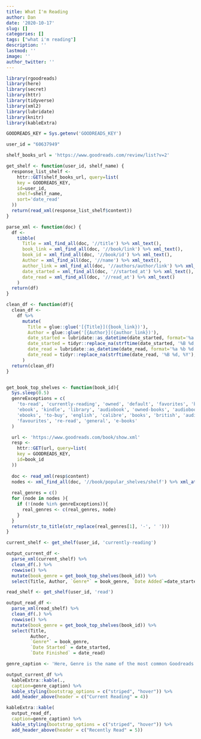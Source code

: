 ```yaml
---
title: What I'm Reading
author: Dan
date: '2020-10-17'
slug: []
categories: []
tags: ["what i'm reading"]
description: ''
lastmod: ''
image: ''
author_twitter: ''
---
```


```r
library(rgoodreads)
library(here)
library(secret)
library(httr)  
library(tidyverse)
library(xml2)
library(lubridate)
library(knitr)
library(kableExtra)

GOODREADS_KEY = Sys.getenv('GOODREADS_KEY')

user_id = "60637949"

shelf_books_url = 'https://www.goodreads.com/review/list?v=2'

get_shelf <- function(user_id, shelf_name) {
  response_list_shelf <- 
    httr::GET(shelf_books_url, query=list(
    key = GOODREADS_KEY,
    id=user_id,
    shelf=shelf_name,
    sort='date_read'
  ))
  return(read_xml(response_list_shelf$content))
}

parse_xml <- function(doc) {
  df <- 
    tibble(
      Title = xml_find_all(doc, '//title') %>% xml_text(),
      book_link = xml_find_all(doc, '//book/link') %>% xml_text(),
      book_id = xml_find_all(doc, '//book/id') %>% xml_text(),
      Author = xml_find_all(doc, '//name') %>% xml_text(),
      author_link = xml_find_all(doc, '//authors/author/link') %>% xml_text(),
      date_started = xml_find_all(doc, '//started_at') %>% xml_text(),
      date_read = xml_find_all(doc, '//read_at') %>% xml_text()
    ) 
  return(df)
}

clean_df <- function(df){
  clean_df <-
    df %>% 
      mutate(
        Title = glue::glue('[{Title}]({book_link})'),
        Author = glue::glue('[{Author}]({author_link})'),
        date_started = lubridate::as_datetime(date_started, format='%a %b %d %H:%M:%S %z %Y'),
        date_started = tidyr::replace_na(strftime(date_started, '%B %d, %Y'), '--'),
        date_read = lubridate::as_datetime(date_read, format='%a %b %d %H:%M:%S %z %Y'),
        date_read = tidyr::replace_na(strftime(date_read, '%B %d, %Y'), '--')
      )
  return(clean_df)
}


get_book_top_shelves <- function(book_id){
  Sys.sleep(0.5)
  genreExceptions = c(
    'to-read', 'currently-reading', 'owned', 'default', 'favorites', 'books-i-own',
    'ebook', 'kindle', 'library', 'audiobook', 'owned-books', 'audiobooks', 'my-books',
    'ebooks', 'to-buy', 'english', 'calibre', 'books', 'british', 'audio', 'my-library',
    'favourites', 're-read', 'general', 'e-books'
  )

  url <- 'https://www.goodreads.com/book/show.xml'
  resp <- 
    httr::GET(url, query=list(
    key = GOODREADS_KEY,
    id=book_id
  ))
  
  doc <- read_xml(resp$content)
  nodes <- xml_find_all(doc, '//book/popular_shelves/shelf') %>% xml_attr('name')
  
  real_genres = c()
  for (node in nodes ){
    if (!(node %in% genreExceptions)){
      real_genres <- c(real_genres, node)
    }
  }
  return(str_to_title(str_replace(real_genres[1], '-', ' ')))
}

```

```r
current_shelf <- get_shelf(user_id, 'currently-reading') 

output_current_df <- 
  parse_xml(current_shelf) %>% 
  clean_df(.) %>% 
  rowwise() %>% 
  mutate(book_genre = get_book_top_shelves(book_id)) %>% 
  select(Title, Author, `Genre*` = book_genre, `Date Added`=date_started)

read_shelf <- get_shelf(user_id, 'read')  

output_read_df <-
  parse_xml(read_shelf) %>% 
  clean_df(.) %>% 
  rowwise() %>% 
  mutate(book_genre = get_book_top_shelves(book_id)) %>% 
  select(Title, 
         Author, 
         `Genre*` = book_genre,
         `Date Started` = date_started, 
         `Date Finished` = date_read) 

```

```r

genre_caption <- 'Here, Genre is the name of the most common Goodreads "shelf" that the book appears on, excluding common shelf names such as "to read" and "ebook".'

output_current_df %>% 
  kableExtra::kable(., 
  caption=genre_caption) %>% 
  kable_styling(bootstrap_options = c("striped", "hover")) %>% 
  add_header_above(header = c("Current Reading" = 4))
```

```r
kableExtra::kable(
  output_read_df,
  caption=genre_caption) %>% 
  kable_styling(bootstrap_options = c("striped", "hover")) %>% 
  add_header_above(header = c("Recently Read" = 5))
```